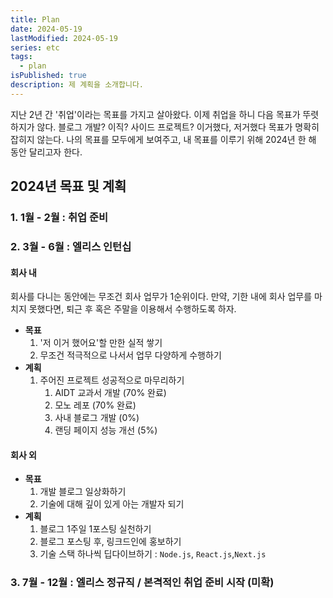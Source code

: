 ```yaml
---
title: Plan
date: 2024-05-19
lastModified: 2024-05-19
series: etc
tags: 
  - plan
isPublished: true
description: 제 계획을 소개합니다.
---
```


지난 2년 간 '취업'이라는 목표를 가지고 살아왔다. 이제 취업을 하니 다음 목표가 뚜렷하지가 않다. 블로그 개발? 이직? 사이드 프로젝트? 이거했다, 저거했다 목표가 명확히 잡히지 않는다. 나의 목표를 모두에게 보여주고, 내 목표를 이루기 위해 2024년 한 해 동안 달리고자 한다.

## 2024년 목표 및 계획

### 1. 1월 - 2월 : 취업 준비
### 2. 3월 - 6월 : 엘리스 인턴십
#### 회사 내
회사를 다니는 동안에는 무조건 회사 업무가 1순위이다. 만약, 기한 내에 회사 업무를 마치지 못했다면, 퇴근 후 혹은 주말을 이용해서 수행하도록 하자.
- **목표**
    1. '저 이거 했어요'할 만한 실적 쌓기
    2. 무조건 적극적으로 나서서 업무 다양하게 수행하기
- **계획**
    1. 주어진 프로젝트 성공적으로 마무리하기
        1. AIDT 교과서 개발 (70% 완료)
        2. 모노 레포 (70% 완료)
        3. 사내 블로그 개발 (0%)
        4. 랜딩 페이지 성능 개선 (5%)

#### 회사 외
- **목표**
    1. 개발 블로그 일상화하기
    2. 기술에 대해 깊이 있게 아는 개발자 되기
- **계획**
    1. 블로그 1주일 1포스팅 실천하기
    2. 블로그 포스팅 후, 링크드인에 홍보하기
    3. 기술 스택 하나씩 딥다이브하기 : `Node.js`, `React.js`,`Next.js`

### 3. 7월 - 12월 : 엘리스 정규직 / 본격적인 취업 준비 시작 (미확)
